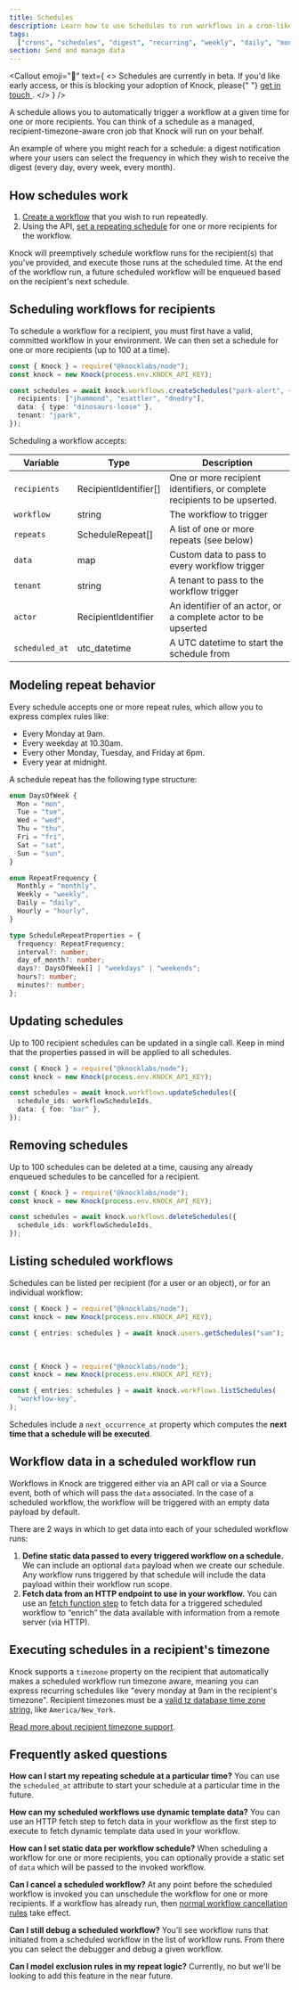 ```yaml
---
title: Schedules
description: Learn how to use Schedules to run workflows in a cron-like recurring schedule for one or more of your recipients.
tags:
  ["crons", "schedules", "digest", "recurring", "weekly", "daily", "monthly"]
section: Send and manage data
---
```



<Callout
  emoji="🚧"
  text={
    <>
      Schedules are currently in beta. If you'd like early access, or this is
      blocking your adoption of Knock, please{" "}
      <a href="mailto:support@knock.app?subject=Workflow schedules">
        get in touch
      </a>
      .
    </>
  }
/>

A schedule allows you to automatically trigger a workflow at a given time for one or more recipients. You can think of a schedule as a managed, recipient-timezone-aware cron job that Knock will run on your behalf.

An example of where you might reach for a schedule: a digest notification where your users can select the frequency in which they wish to receive the digest (every day, every week, every month).

## How schedules work

1. [Create a workflow](/designing-workflows) that you wish to run repeatedly.
2. Using the API, [set a repeating schedule](#scheduling-workflows-for-recipients) for one or more recipients for the workflow.

Knock will preemptively schedule workflow runs for the recipient(s) that you've provided, and execute those runs at the scheduled time. At the end of the workflow run, a future scheduled workflow will be enqueued based on the recipient's next schedule.

## Scheduling workflows for recipients

To schedule a workflow for a recipient, you must first have a valid, committed workflow in your environment. We can then set a schedule for one or more recipients (up to 100 at a time).

```typescript
const { Knock } = require("@knocklabs/node");
const knock = new Knock(process.env.KNOCK_API_KEY);

const schedules = await knock.workflows.createSchedules("park-alert", {
  recipients: ["jhammond", "esattler", "dnedry"],
  data: { type: "dinosaurs-loose" },
  tenant: "jpark",
});
```

Scheduling a workflow accepts:

| Variable       | Type                  | Description                                                               |
| -------------- | --------------------- | ------------------------------------------------------------------------- |
| `recipients`   | RecipientIdentifier[] | One or more recipient identifiers, or complete recipients to be upserted. |
| `workflow`     | string                | The workflow to trigger                                                   |
| `repeats`      | ScheduleRepeat[]      | A list of one or more repeats (see below)                                 |
| `data`         | map                   | Custom data to pass to every workflow trigger                             |
| `tenant`       | string                | A tenant to pass to the workflow trigger                                  |
| `actor`        | RecipientIdentifier   | An identifier of an actor, or a complete actor to be upserted             |
| `scheduled_at` | utc_datetime          | A UTC datetime to start the schedule from                                 |

## Modeling repeat behavior

Every schedule accepts one or more repeat rules, which allow you to express complex rules like:

- Every Monday at 9am.
- Every weekday at 10.30am.
- Every other Monday, Tuesday, and Friday at 6pm.
- Every year at midnight.

A schedule repeat has the following type structure:

```typescript
enum DaysOfWeek {
  Mon = "mon",
  Tue = "tue",
  Wed = "wed",
  Thu = "thu",
  Fri = "fri",
  Sat = "sat",
  Sun = "sun",
}

enum RepeatFrequency {
  Monthly = "monthly",
  Weekly = "weekly",
  Daily = "daily",
  Hourly = "hourly",
}

type ScheduleRepeatProperties = {
  frequency: RepeatFrequency;
  interval?: number;
  day_of_month?: number;
  days?: DaysOfWeek[] | "weekdays" | "weekends";
  hours?: number;
  minutes?: number;
};
```

## Updating schedules

Up to 100 recipient schedules can be updated in a single call. Keep in mind that the properties passed in will be applied to all schedules.

```typescript Updating schedules
const { Knock } = require("@knocklabs/node");
const knock = new Knock(process.env.KNOCK_API_KEY);

const schedules = await knock.workflows.updateSchedules({
  schedule_ids: workflowScheduleIds,
  data: { foo: "bar" },
});
```

## Removing schedules

Up to 100 schedules can be deleted at a time, causing any already enqueued schedules to be cancelled for a recipient.

```typescript Removing schedules
const { Knock } = require("@knocklabs/node");
const knock = new Knock(process.env.KNOCK_API_KEY);

const schedules = await knock.workflows.deleteSchedules({
  schedule_ids: workflowScheduleIds,
});
```

## Listing scheduled workflows

Schedules can be listed per recipient (for a user or an object), or for an individual workflow:

```typescript Listing schedules for a user
const { Knock } = require("@knocklabs/node");
const knock = new Knock(process.env.KNOCK_API_KEY);

const { entries: schedules } = await knock.users.getSchedules("sam");
```

<br />

```typescript Listing schedules for a specific workflow
const { Knock } = require("@knocklabs/node");
const knock = new Knock(process.env.KNOCK_API_KEY);

const { entries: schedules } = await knock.workflows.listSchedules(
  "workflow-key",
);
```

Schedules include a `next_occurrence_at` property which computes the **next time that a schedule will be executed**.

## Workflow data in a scheduled workflow run

Workflows in Knock are triggered either via an API call or via a Source event, both of which will pass the `data` associated. In the case of a scheduled workflow, the workflow will be triggered with an empty data payload by default.

There are 2 ways in which to get data into each of your scheduled workflow runs:

1. **Define static data passed to every triggered workflow on a schedule.** We can include an optional `data` payload when we create our schedule. Any workflow runs triggered by that schedule will include the data payload within their workflow run scope.
2. **Fetch data from an HTTP endpoint to use in your workflow.** You can use an [fetch function step](/designing-workflows/fetch-function) to fetch data for a triggered scheduled workflow to “enrich” the data available with information from a remote server (via HTTP).

## Executing schedules in a recipient's timezone

Knock supports a `timezone` property on the recipient that automatically makes a scheduled workflow run timezone aware, meaning you can express recurring schedules like "every monday at 9am in the recipient's timezone". Recipient timezones must be a [valid tz database time zone string](https://en.wikipedia.org/wiki/List_of_tz_database_time_zones), like `America/New_York`.

[Read more about recipient timezone support](/send-and-manage-data/recipients#recipient-timezones).

## Frequently asked questions

**How can I start my repeating schedule at a particular time?**
You can use the `scheduled_at` attribute to start your schedule at a particular time in the future.

**How can my scheduled workflows use dynamic template data?**
You can use an HTTP fetch step to fetch data in your workflow as the first step to execute to fetch dynamic template data used in your workflow.

**How can I set static data per workflow schedule?**
When scheduling a workflow for one or more recipients, you can optionally provide a static set of `data` which will be passed to the invoked workflow.

**Can I cancel a scheduled workflow?**
At any point before the scheduled workflow is invoked you can unschedule the workflow for one or more recipients. If a workflow has already run, then [normal workflow cancellation rules](/send-notifications/canceling-workflows) take effect.

**Can I still debug a scheduled workflow?**
You’ll see workflow runs that initiated from a scheduled workflow in the list of workflow runs. From there you can select the debugger and debug a given workflow.

**Can I model exclusion rules in my repeat logic?**
Currently, no but we'll be looking to add this feature in the near future.
